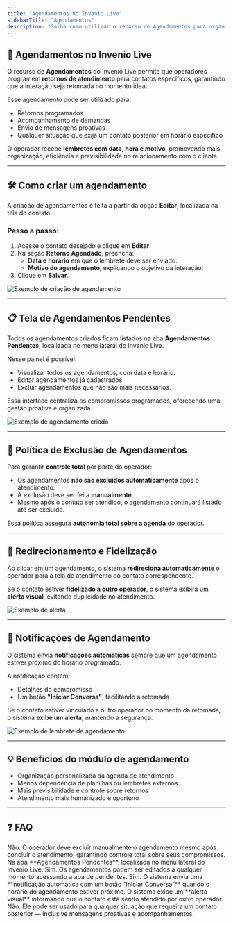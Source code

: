 ```yaml
---
title: "Agendamentos no Invenio Live"
sidebarTitle: "Agendamentos"
description: "Saiba como utilizar o recurso de Agendamentos para organizar retornos e melhorar o relacionamento com o cliente."
---
```


## 📅 Agendamentos no Invenio Live

O recurso de **Agendamentos** do Invenio Live permite que operadores programem **retornos de atendimento** para contatos específicos, garantindo que a interação seja retomada no momento ideal.

Esse agendamento pode ser utilizado para:
- Retornos programados
- Acompanhamento de demandas
- Envio de mensagens proativas
- Qualquer situação que exija um contato posterior em horário específico

O operador recebe **lembretes com data, hora e motivo**, promovendo mais organização, eficiência e previsibilidade no relacionamento com o cliente.

---

## 🛠️ Como criar um agendamento

A criação de agendamentos é feita a partir da opção **Editar**, localizada na tela do contato.

### Passo a passo:

1. Acesse o contato desejado e clique em **Editar**.
2. Na seção **Retorno Agendado**, preencha:
   - **Data e horário** em que o lembrete deve ser enviado.
   - **Motivo do agendamento**, explicando o objetivo da interação.
3. Clique em **Salvar**.

![Exemplo de criação de agendamento](https://robbublob.blob.core.windows.net/docs/changelog/agendamentomessage.png)

---

## 📋 Tela de Agendamentos Pendentes

Todos os agendamentos criados ficam listados na aba **Agendamentos Pendentes**, localizada no menu lateral do Invenio Live.

Nesse painel é possível:

-  Visualizar todos os agendamentos, com data e horário.
-  Editar agendamentos já cadastrados.
-  Excluir agendamentos que não são mais necessários.

Essa interface centraliza os compromissos programados, oferecendo uma gestão proativa e organizada.

![Exemplo de agendamento criado](https://robbublob.blob.core.windows.net/docs/agendapendente.png)

---

## 🧹 Política de Exclusão de Agendamentos

Para garantir **controle total** por parte do operador:

- Os agendamentos **não são excluídos automaticamente** após o atendimento.
- A exclusão deve ser feita **manualmente**.
- Mesmo após o contato ser atendido, o agendamento continuará listado até ser excluído.

Essa política assegura **autonomia total sobre a agenda** do operador.

---

## 🔁 Redirecionamento e Fidelização

Ao clicar em um agendamento, o sistema **redireciona automaticamente** o operador para a tela de atendimento do contato correspondente.

Se o contato estiver **fidelizado a outro operador**, o sistema exibirá um **alerta visual**, evitando duplicidade no atendimento.

![Exemplo de alerta](/image3)

---

## 🔔 Notificações de Agendamento

O sistema envia **notificações automáticas** sempre que um agendamento estiver próximo do horário programado.

A notificação contém:

-  Detalhes do compromisso
-  Um botão **"Iniciar Conversa"**, facilitando a retomada

Se o contato estiver vinculado a outro operador no momento da retomada, o sistema **exibe um alerta**, mantendo a segurança.

![Exemplo de lembrete de agendamento](https://robbublob.blob.core.windows.net/docs/lembreteagenda.png)

---

## 💡 Benefícios do módulo de agendamento

-  Organização personalizada da agenda de atendimento
-  Menos dependência de planilhas ou lembretes externos
-  Mais previsibilidade e controle sobre retornos
-  Atendimento mais humanizado e oportuno

---

## ❓ FAQ

<AccordionGroup>
  <Accordion title="O agendamento exclui automaticamente após o atendimento?">
    Não. O operador deve excluir manualmente o agendamento mesmo após concluir o atendimento, garantindo controle total sobre seus compromissos.
  </Accordion>

  <Accordion title="Onde vejo todos os agendamentos que criei?">
    Na aba **Agendamentos Pendentes**, localizada no menu lateral do Invenio Live.
  </Accordion>

  <Accordion title="Posso editar um agendamento depois de criado?">
    Sim. Os agendamentos podem ser editados a qualquer momento acessando a aba de pendentes.
  </Accordion>

  <Accordion title="Recebo algum aviso quando estiver perto do horário agendado?">
    Sim. O sistema envia uma **notificação automática com um botão “Iniciar Conversa”** quando o horário do agendamento estiver próximo.
  </Accordion>

  <Accordion title="O que acontece se outro operador já estiver atendendo o cliente?">
    O sistema exibe um **alerta visual** informando que o contato está sendo atendido por outro operador.
  </Accordion>

  <Accordion title="Preciso usar esse recurso apenas para retornos?">
    Não. Ele pode ser usado para qualquer situação que requeira um contato posterior — inclusive mensagens proativas e acompanhamentos.
  </Accordion>
</AccordionGroup>


